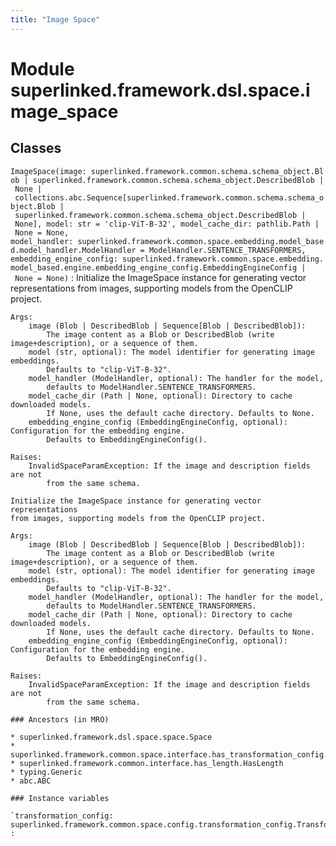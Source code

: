 ```yaml
---
title: "Image Space"
---
```


Module superlinked.framework.dsl.space.image_space
==================================================

Classes
-------

`ImageSpace(image: superlinked.framework.common.schema.schema_object.Blob | superlinked.framework.common.schema.schema_object.DescribedBlob | None | collections.abc.Sequence[superlinked.framework.common.schema.schema_object.Blob | superlinked.framework.common.schema.schema_object.DescribedBlob | None], model: str = 'clip-ViT-B-32', model_cache_dir: pathlib.Path | None = None, model_handler: superlinked.framework.common.space.embedding.model_based.model_handler.ModelHandler = ModelHandler.SENTENCE_TRANSFORMERS, embedding_engine_config: superlinked.framework.common.space.embedding.model_based.engine.embedding_engine_config.EmbeddingEngineConfig | None = None)`
:   Initialize the ImageSpace instance for generating vector representations
    from images, supporting models from the OpenCLIP project.
    
    Args:
        image (Blob | DescribedBlob | Sequence[Blob | DescribedBlob]):
            The image content as a Blob or DescribedBlob (write image+description), or a sequence of them.
        model (str, optional): The model identifier for generating image embeddings.
            Defaults to "clip-ViT-B-32".
        model_handler (ModelHandler, optional): The handler for the model,
            defaults to ModelHandler.SENTENCE_TRANSFORMERS.
        model_cache_dir (Path | None, optional): Directory to cache downloaded models.
            If None, uses the default cache directory. Defaults to None.
        embedding_engine_config (EmbeddingEngineConfig, optional): Configuration for the embedding engine.
            Defaults to EmbeddingEngineConfig().
    
    Raises:
        InvalidSpaceParamException: If the image and description fields are not
            from the same schema.
    
    Initialize the ImageSpace instance for generating vector representations
    from images, supporting models from the OpenCLIP project.
    
    Args:
        image (Blob | DescribedBlob | Sequence[Blob | DescribedBlob]):
            The image content as a Blob or DescribedBlob (write image+description), or a sequence of them.
        model (str, optional): The model identifier for generating image embeddings.
            Defaults to "clip-ViT-B-32".
        model_handler (ModelHandler, optional): The handler for the model,
            defaults to ModelHandler.SENTENCE_TRANSFORMERS.
        model_cache_dir (Path | None, optional): Directory to cache downloaded models.
            If None, uses the default cache directory. Defaults to None.
        embedding_engine_config (EmbeddingEngineConfig, optional): Configuration for the embedding engine.
            Defaults to EmbeddingEngineConfig().
    
    Raises:
        InvalidSpaceParamException: If the image and description fields are not
            from the same schema.

    ### Ancestors (in MRO)

    * superlinked.framework.dsl.space.space.Space
    * superlinked.framework.common.space.interface.has_transformation_config.HasTransformationConfig
    * superlinked.framework.common.interface.has_length.HasLength
    * typing.Generic
    * abc.ABC

    ### Instance variables

    `transformation_config: superlinked.framework.common.space.config.transformation_config.TransformationConfig[superlinked.framework.common.data_types.Vector, superlinked.framework.common.schema.image_data.ImageData]`
    :